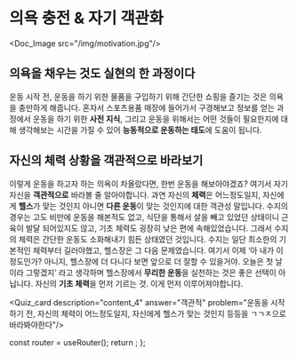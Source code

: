 # 의욕 충전 & 자기 객관화


<Doc_Image src="/img/motivation.jpg"/>

## 의욕을 채우는 것도 실현의 한 과정이다

운동 시작 전, 운동을 하기 위한 물품을 구입하기 위해 간단한 쇼핑을 즐기는 것은 의욕을 충만하게 해줍니다. 혼자서 스포츠용품 매장에 들어가서 구경해보고 정보를 얻는 과정에서 운동을 하기 위한 **사전 지식**, 그리고 운동을 위해서는 어떤 것들이 필요한지에 대해 생각해보는 시간을 가질 수 있어 **능동적으로 운동하는 태도**에 도움이 됩니다.

## 자신의 체력 상황을 객관적으로 바라보기

이렇게 운동을 하고자 하는 의욕이 차올랐다면, 한번 운동을 해보아야겠죠? 여기서 자기 자신을 **객관적으로** 바라볼 줄 알아야합니다. 과연 자신의 **체력**은 어느정도일지, 자신에게 **헬스**가 맞는 것인지 아니면 **다른 운동**이 맞는 것인지에 대한 객관성 말입니다. 수지의 경우는 고도 비만에 운동을 해본적도 없고, 식단을 통해서 살을 빼고 있었던 상태이니 근육이 발달 되어있지도 않고, 기초 체력도 굉장히 낮은 편에 속해있었습니다. 그래서 수지의 체력은 간단한 운동도 소화해내기 힘든 상태였던 것입니다. 수지는 일단 최소한의 기본적인 체력부터 길러야했고, 헬스장은 그 다음 문제였습니다. 여기서 이제 ‘아 내가 이정도인가? 아니지, 헬스장에 더 다니다 보면 앞으로 더 잘할 수 있을거야. 오늘은 첫 날이라 그렇겠지’ 라고 생각하며 헬스장에서 **무리한 운동**을 실천하는 것은 좋은 선택이 아닙니다. 자신의 **기초 체력**을 먼저 기르는 것. 이게 먼저 이루어져야합니다.


<Quiz_card description="content_4" answer="객관적" problem="운동을 시작하기 전, 자신의 체력이 어느정도일지, 자신에게 헬스가 맞는 것인지 등등을 ㄱㄱㅈ으로 바라봐야한다"/>



  const router = useRouter();
  return <PageKey route={router.pathname} />;
};

<Final />
